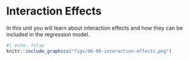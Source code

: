 # Interaction Effects

In this unit you will learn about interaction effects and how they can be included in the regression model. 


```r
#| echo: false
knitr::include_graphics("figs/06-00-interaction-effects.png")
```



<br /><br />
